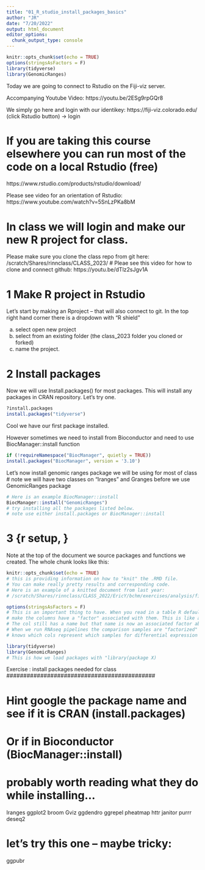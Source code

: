 ```yaml
---
title: "01_R_studio_install_packages_basics"
author: "JR"
date: "7/20/2022"
output: html_document
editor_options: 
  chunk_output_type: console
---
```


```r
knitr::opts_chunk$set(echo = TRUE)
options(stringsAsFactors = F)
library(tidyverse)
library(GenomicRanges)
```

Today we are going to connect to Rstudio on the Fiji-viz server.

Accompanying Youtube Video:
https://youtu.be/2ESg9rpGQr8


We simply go here and login with our identikey:
https://fiji-viz.colorado.edu/
(click Rstudio button) -> login

# If you are taking this course elsewhere you can run most of the code on a local Rstudio (free)
https://www.rstudio.com/products/rstudio/download/

Please see video for an orientation of Rstudio:
https://www.youtube.com/watch?v=5SnLzPKa8bM

# In class we will login and make our new R project for class.
Please make sure you clone the class repo from git here:
/scratch/Shares/rinnclass/CLASS_2023/<Your folder>
# Pleae see this video for how to clone and connect github:
https://youtu.be/dTlz2sJgv1A


#################################
# 1 Make R project in Rstudio
#################################

Let's start by making an Rproject -- that will also connect to git.
In the top right hand corner there is a dropdown with "R shield"

(a) select open new project
(b) select from an existing folder (the class_2023 folder you cloned or forked)
(c) name the project.

#################################
# 2 Install packages
#################################

Now we will use Install.packages() for most packages. This will install any packages in CRAN repository. Let's try one.
```R
?install.packages
install.packages("tidyverse")
```
Cool we have our first package installed.

However sometimes we need to install from Bioconductor and need to use BiocManager::install function
```R
if (!requireNamespace("BiocManager", quietly = TRUE))
install.packages("BiocManager", version = '3.10')
```

Let's now install genomic ranges package we will be using for most of class
# note we will have two classes on "Iranges" and Granges before we use GenomicRanges package
```R
# Here is an example BiocManager::install
BiocManager::install("GenomicRanges")
# try installing all the packages listed below.
# note use either install.packages or BiocManager::install
```


################
# 3 {r setup, }
################
Note at the top of the document we source packages and functions we created.
The whole chunk looks like this:
```r

knitr::opts_chunk$set(echo = TRUE)
# this is providing information on how to "knit" the .RMD file.
# You can make really pretty results and corresponding code.
# Here is an example of a knitted document from last year:
# /scratch/Shares/rinnclass/CLASS_2022/EricY/bchm/exercises/analysis/final

options(stringsAsFactors = F)
# This is an important thing to have. When you read in a table R default is to
# make the columns have a "factor" associated with them. This is like a "meta variable"
# The col still has a name but that name is now an associated factor above the name.
# When we run RNAseq pipelines the comparison samples are "factorized" so the program
# knows which cols represent which samples for differential expression etc.

library(tidyverse)
library(GenomicRanges)
# This is how we load packages with "library(package X)

```


############################################
Exercise : install packages needed for class
############################################

# Hint google the package name and see if it is CRAN (install.packages)
# Or if in Bioconductor (BiocManager::install)

# probably worth reading what they do while installing...

Iranges
ggplot2
broom
Gviz
ggdendro
ggrepel
pheatmap
httr
janitor
purrr
deseq2

# let's try this one -- maybe tricky:
ggpubr








